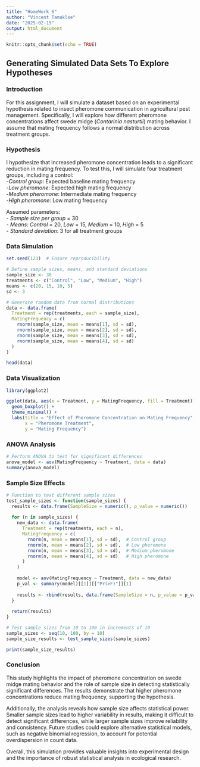 ```yaml
---
title: "HomeWork 6"
author: "Vincent Tamakloe"
date: "2025-02-19"
output: html_document
---
```


```r
knitr::opts_chunk$set(echo = TRUE)
```

## Generating Simulated Data Sets To Explore Hypotheses

### Introduction
For this assignment, I will simulate a dataset based on an experimental hypothesis related to insect pheromone communication in agricultural pest management. Specifically, I will explore how different pheromone concentrations affect swede midge (*Contarinia nasturtii*) mating behavior. I assume that mating frequency follows a normal distribution across treatment groups.

### Hypothesis
I hypothesize that increased pheromone concentration leads to a significant reduction in mating frequency. To test this, I will simulate four treatment groups, including a control:  
-*Control group*: Expected baseline mating frequency  
-*Low pheromone*: Expected high mating frequency  
-*Medium pheromone*: Intermediate mating frequency  
-*High pheromone*: Low mating frequency  

Assumed parameters:  
- *Sample size per group* = 30  
- *Means:* *Control* = 20, *Low* = 15, *Medium* = 10, *High* = 5  
- *Standard deviation*: 3 for all treatment groups  

### Data Simulation
```r
set.seed(123)  # Ensure reproducibility

# Define sample sizes, means, and standard deviations
sample_size <- 30
treatments <- c("Control", "Low", "Medium", "High")
means <- c(20, 15, 10, 5)
sd <- 3

# Generate random data from normal distributions
data <- data.frame(
  Treatment = rep(treatments, each = sample_size),
  MatingFrequency = c(
    rnorm(sample_size, mean = means[1], sd = sd),
    rnorm(sample_size, mean = means[2], sd = sd),
    rnorm(sample_size, mean = means[3], sd = sd),
    rnorm(sample_size, mean = means[4], sd = sd)
  )
)

head(data)
```

### Data Visualization
```r
library(ggplot2)

ggplot(data, aes(x = Treatment, y = MatingFrequency, fill = Treatment)) +
  geom_boxplot() +
  theme_minimal() +
  labs(title = "Effect of Pheromone Concentration on Mating Frequency",
       x = "Pheromone Treatment",
       y = "Mating Frequency")
```

### ANOVA Analysis
```r
# Perform ANOVA to test for significant differences
anova_model <- aov(MatingFrequency ~ Treatment, data = data)
summary(anova_model)
```

### Sample Size Effects
```r
# Function to test different sample sizes
test_sample_sizes <- function(sample_sizes) {
  results <- data.frame(SampleSize = numeric(), p_value = numeric())
  
  for (n in sample_sizes) {
    new_data <- data.frame(
      Treatment = rep(treatments, each = n),
      MatingFrequency = c(
        rnorm(n, mean = means[1], sd = sd),  # Control group
        rnorm(n, mean = means[2], sd = sd),  # Low pheromone
        rnorm(n, mean = means[3], sd = sd),  # Medium pheromone
        rnorm(n, mean = means[4], sd = sd)   # High pheromone
      )
    )
    
    model <- aov(MatingFrequency ~ Treatment, data = new_data)
    p_val <- summary(model)[[1]][["Pr(>F)"]][1]
    
    results <- rbind(results, data.frame(SampleSize = n, p_value = p_val))
  }
  
  return(results)
}

# Test sample sizes from 10 to 100 in increments of 10
sample_sizes <- seq(10, 100, by = 10)
sample_size_results <- test_sample_sizes(sample_sizes)

print(sample_size_results)
```

### Conclusion
This study highlights the impact of pheromone concentration on swede midge mating behavior and the role of sample size in detecting statistically significant differences. The results demonstrate that higher pheromone concentrations reduce mating frequency, supporting the hypothesis. 

Additionally, the analysis reveals how sample size affects statistical power. Smaller sample sizes lead to higher variability in results, making it difficult to detect significant differences, while larger sample sizes improve reliability and consistency. Future studies could explore alternative statistical models, such as negative binomial regression, to account for potential overdispersion in count data. 

Overall, this simulation provides valuable insights into experimental design and the importance of robust statistical analysis in ecological research.
